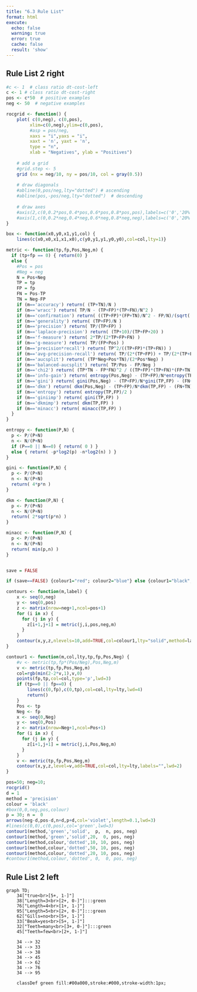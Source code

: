 ```yaml
---
title: "6.3 Rule List"
format: html
execute:
  echo: false
  warning: true
  error: true
  cache: false
  result: 'show'
---
```


## Rule List 2 right

```r


#c <- 1  # class ratio dt-cost-left
c <- 1 # class ratio dt-cost-right
pos <- c*50  # positive examples
neg <- 50  # negative examples

rocgrid <- function() {
	plot( c(0,neg), c(0,pos),
		 xlim=c(0,neg),ylim=c(0,pos),
		 #asp = pos/neg,
		 xaxs = "i",yaxs = "i",
		 xaxt = 'n', yaxt = 'n',
		 type = "n",
		 xlab = "Negatives", ylab = "Positives")
	
	# add a grid
	#grid.step <- 5
	grid (nx = neg/10, ny = pos/10, col = gray(0.5))
	
	# draw diagonals
	#abline(0,pos/neg,lty="dotted")	# ascending
	#abline(pos,-pos/neg,lty="dotted")	# descending
	
	# draw axes
	#axis(2,c(0,0.2*pos,0.4*pos,0.6*pos,0.8*pos,pos),labels=c('0','20%','40%','60%','80%','100%'))
	#axis(1,c(0,0.2*neg,0.4*neg,0.6*neg,0.8*neg,neg),labels=c('0','20%','40%','60%','80%','100%'))
}

box <- function(x0,y0,x1,y1,col) {
	lines(c(x0,x0,x1,x1,x0),c(y0,y1,y1,y0,y0),col=col,lty=1)}

metric <- function(tp,fp,Pos,Neg,m) {
  if (tp+fp == 0) { return(0) }
  else {
    #Pos = pos
    #Neg = neg
    N = Pos+Neg
    TP = tp
    FP = fp
    FN = Pos-TP
    TN = Neg-FP
    if (m=='accuracy') return( (TP+TN)/N ) 
    if (m=='wracc') return( TP/N - (TP+FP)*(TP+FN)/N^2 ) 
    if (m=='confirmation') return( ((TP+FP)*(FP+TN)/N^2 - FP/N)/(sqrt((TP+FP)*(FP+TN)/N^2) - (TP+FP)*(FP+TN)/N^2) ) 
    if (m=='generality') return( (TP+FP)/N ) 
    if (m=='precision') return( TP/(TP+FP) ) 
    if (m=='laplace-precision') return( (TP+10)/(TP+FP+20) ) 
    if (m=='f-measure') return( 2*TP/(2*TP+FP+FN) ) 
    if (m=='g-measure') return( TP/(FP+Pos) ) 
    if (m=='precision*recall') return( TP^2/((TP+FP)*(TP+FN)) ) 
    if (m=='avg-precision-recall') return( TP/(2*(TP+FP)) + TP/(2*(TP+FN)) ) 
    if (m=='aucsplit') return( (TP*Neg+Pos*TN)/(2*Pos*Neg) ) 
    if (m=='balanced-aucsplit') return( TP/Pos - FP/Neg ) 
    if (m=='chi2') return( (TP*TN - FP*FN)^2 / ((TP+FP)*(TP+FN)*(FP+TN)*(FN+TN)) ) 
    if (m=='info-gain') return( entropy(Pos,Neg) - (TP+FP)/N*entropy(TP,FP) - (FN+TN)/N*entropy(FN,TN) )
    if (m=='gini') return( gini(Pos,Neg) - (TP+FP)/N*gini(TP,FP) - (FN+TN)/N*gini(FN,TN) )
    if (m=='dkm') return( dkm(Pos,Neg) - (TP+FP)/N*dkm(TP,FP) - (FN+TN)/N*dkm(FN,TN) )
    if (m=='entropy') return( entropy(TP,FP)/2 )
    if (m=='giniimp') return( gini(TP,FP) )
    if (m=='dkmimp') return( dkm(TP,FP) )
    if (m=='minacc') return( minacc(TP,FP) )
  }
}

entropy <- function(P,N) {
  p <- P/(P+N)
  n <- N/(P+N)
  if (P==0 || N==0) { return( 0 ) }
  else { return( -p*log2(p) -n*log2(n) ) }
}

gini <- function(P,N) {
  p <- P/(P+N)
  n <- N/(P+N)
  return( 4*p*n )	
}

dkm <- function(P,N) {
  p <- P/(P+N)
  n <- N/(P+N)
  return( 2*sqrt(p*n) )	
}

minacc <- function(P,N) {
  p <- P/(P+N)
  n <- N/(P+N)
  return( min(p,n) )	
}


save = FALSE

if (save==FALSE) {colour1="red"; colour2="blue"} else {colour1="black"; colour2="black"}

contours <- function(m,label) {
	x <- seq(0,neg)
	y <- seq(0,pos)
	z <- matrix(nrow=neg+1,ncol=pos+1)
	for (i in x) {
	  for (j in y) {
		z[i+1,j+1] = metric(j,i,pos,neg,m)
	  }
	}
	contour(x,y,z,nlevels=10,add=TRUE,col=colour1,lty="solid",method=label)
}

contour1 <- function(m,col,lty,tp,fp,Pos,Neg) {
	#v <- metric(tp,fp*(Pos/Neg),Pos,Neg,m)
	v <- metric(tp,fp,Pos,Neg,m)
	col=rgb(min(2-2*v,1),v,0)
	points(fp,tp,col=col,type='p',lwd=3)
	if (tp==0 || fp==0) { 
		lines(c(0,fp),c(0,tp),col=col,lty=lty,lwd=4)
		return() 
	}
	Pos <- tp
	Neg <- fp
	x <- seq(0,Neg)
	y <- seq(0,Pos)
	z <- matrix(nrow=Neg+1,ncol=Pos+1)
	for (i in x) {
	  for (j in y) {
		z[i+1,j+1] = metric(j,i,Pos,Neg,m)
	  }
	}
	v <- metric(tp,fp,Pos,Neg,m)
	contour(x,y,z,level=v,add=TRUE,col=col,lty=lty,labels="",lwd=2)
}

pos=50; neg=10;
rocgrid()
d = 1
method = 'precision'
colour = 'black'
#box(0,0,neg,pos,colour)
p = 30; n =  0
arrows(neg-d,pos-d,n+d,p+d,col='violet',length=0.1,lwd=3)
#lines(c(0,0),c(0,pos),col='green',lwd=3)
contour1(method,'green','solid',  p,  n, pos, neg)
contour1(method,'green','solid',20,  0, pos, neg)
contour1(method,colour,'dotted',10, 10, pos, neg)
contour1(method,colour,'dotted',50, 10, pos, neg)
contour1(method,colour,'dotted',20, 10, pos, neg)
#contour1(method,colour,'dotted', 0,  0, pos, neg)


```

## Rule List 2 left

```mermaid

graph TD;
    34["true<br>[5+, 1-]"]
    38["Length=3<br>[2+, 0-]"]:::green
    76["Length=4<br>[1+, 1-]"]
    95["Length=5<br>[2+, 0-]"]:::green
    62["Gills=no<br>[5+, 1-]"]
    33["Beak=yes<br>[5+, 1-]"]
    32["Teeth=many<br>[3+, 0-]"]:::green
    45["Teeth=few<br>[2+, 1-]"]

    34 --> 32
    34 --> 33
    34 --> 38
    34 --> 45
    34 --> 62
    34 --> 76
    34 --> 95

    classDef green fill:#00a000,stroke:#000,stroke-width:1px;


```